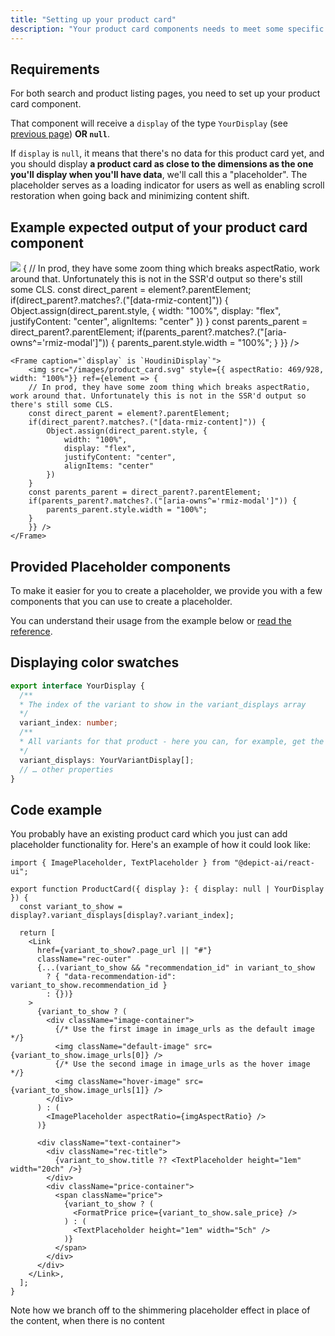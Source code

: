 ```yaml
---
title: "Setting up your product card"
description: "Your product card components needs to meet some specific requirements"
---
```


## Requirements

For both search and product listing pages, you need to set up your product card component.

That component will receive a `display` of the type `YourDisplay` (see [previous page](/react-ui-guide/setup/depict-provider)) <b>OR `null`</b>.

If `display` is `null`, it means that there's no data for this product card yet, and you should display <b>a product card as close to the dimensions as the one you'll display when you'll have data</b>, we'll call this a "placeholder". The placeholder serves as a loading indicator for users as well as enabling scroll restoration when going back and minimizing content shift.

## Example expected output of your product card component

<CardGroup cols={2}>
    <Frame caption="`display` is `null`">
        <img src="/images/placeholder.svg" style={{ aspectRatio: 457/903, width: "100%"}} ref={element => {
        // In prod, they have some zoom thing which breaks aspectRatio, work around that. Unfortunately this is not in the SSR'd output so there's still some CLS.
        const direct_parent = element?.parentElement;
        if(direct_parent?.matches?.("[data-rmiz-content]")) {
            Object.assign(direct_parent.style, {
                width: "100%",
                display: "flex",
                justifyContent: "center",
                alignItems: "center"
            })
        }
        const parents_parent = direct_parent?.parentElement;
        if(parents_parent?.matches?.("[aria-owns^='rmiz-modal']")) {
            parents_parent.style.width = "100%";
        }
        }} />
    </Frame>

    <Frame caption="`display` is `HoudiniDisplay`">
        <img src="/images/product_card.svg" style={{ aspectRatio: 469/928, width: "100%"}} ref={element => {
        // In prod, they have some zoom thing which breaks aspectRatio, work around that. Unfortunately this is not in the SSR'd output so there's still some CLS.
        const direct_parent = element?.parentElement;
        if(direct_parent?.matches?.("[data-rmiz-content]")) {
            Object.assign(direct_parent.style, {
                width: "100%",
                display: "flex",
                justifyContent: "center",
                alignItems: "center"
            })
        }
        const parents_parent = direct_parent?.parentElement;
        if(parents_parent?.matches?.("[aria-owns^='rmiz-modal']")) {
            parents_parent.style.width = "100%";
        }
        }} />
    </Frame>
</CardGroup>


## Provided Placeholder components

To make it easier for you to create a placeholder, we provide you with a few components that you can use to create a placeholder.

You can understand their usage from the example below or [read the reference](/reference/listings-search/placeholder-components).

## Displaying color swatches

```ts
export interface YourDisplay {
  /**
  * The index of the variant to show in the variant_displays array
  */
  variant_index: number;
  /**
  * All variants for that product - here you can, for example, get the color of each variant to display color swatches
  */
  variant_displays: YourVariantDisplay[];
  // … other properties
}
```

## Code example

You probably have an existing product card which you just can add placeholder functionality for. Here's an example of how it could look like:

```tsx
import { ImagePlaceholder, TextPlaceholder } from "@depict-ai/react-ui";

export function ProductCard({ display }: { display: null | YourDisplay }) {
  const variant_to_show = display?.variant_displays[display?.variant_index];

  return [
    <Link
      href={variant_to_show?.page_url || "#"}
      className="rec-outer"
      {...(variant_to_show && "recommendation_id" in variant_to_show
        ? { "data-recommendation-id": variant_to_show.recommendation_id }
        : {})}
    >
      {variant_to_show ? (
        <div className="image-container">
          {/* Use the first image in image_urls as the default image */}
          <img className="default-image" src={variant_to_show.image_urls[0]} />
          {/* Use the second image in image_urls as the hover image */}
          <img className="hover-image" src={variant_to_show.image_urls[1]} />
        </div>
      ) : (
        <ImagePlaceholder aspectRatio={imgAspectRatio} />
      )}

      <div className="text-container">
        <div className="rec-title">
          {variant_to_show.title ?? <TextPlaceholder height="1em" width="20ch" />}
        </div>
        <div className="price-container">
          <span className="price">
            {variant_to_show ? (
              <FormatPrice price={variant_to_show.sale_price} />
            ) : (
              <TextPlaceholder height="1em" width="5ch" />
            )}
          </span>
        </div>
      </div>
    </Link>,
  ];
}
```

<Note>Note how we branch off to the shimmering placeholder effect in place of the content, when there is no content</Note>